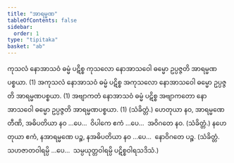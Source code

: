 ```yaml
---
title: "အာရမ္မဏ"
tableOfContents: false
sidebar:
  order: 1
type: "tipitaka"
basket: "ab"
---
```



<DynamicBreadcrumb />

<Division number="3">

<Paragraph number="1232">
ကုသလံ နောအာသဝံ ဓမ္မံ ပဋိစ္စ ကုသလော နောအာသဝေါ ဓမ္မော ဥပ္ပဇ္ဇတိ အာရမ္မဏပစ္စယာ. (1)
</Paragraph>

<Paragraph number="1233">
အကုသလံ နောအာသဝံ ဓမ္မံ ပဋိစ္စ အကုသလော နောအာသဝေါ ဓမ္မော ဥပ္ပဇ္ဇတိ အာရမ္မဏပစ္စယာ. (1)
</Paragraph>

<Paragraph number="1234">
အဗျာကတံ နောအာသဝံ ဓမ္မံ ပဋိစ္စ အဗျာကတော နောအာသဝေါ ဓမ္မော ဥပ္ပဇ္ဇတိ အာရမ္မဏပစ္စယာ. (1) (သံခိတ္တံ.)
</Paragraph>

</Division>
<Division number="4">

<Paragraph number="1235">
ဟေတုယာ နဝ, အာရမ္မဏေ တီဏိ, အဓိပတိယာ နဝ …ပေ…  ဝိပါကေ ဧကံ …ပေ…  အဝိဂတေ နဝ. (သံခိတ္တံ.)
</Paragraph>

<Paragraph number="1236">
နဟေတုယာ ဧကံ, နအာရမ္မဏေ ပဉ္စ, နအဓိပတိယာ နဝ …ပေ…  နောဝိဂတေ ပဉ္စ. (သံခိတ္တံ. သဟဇာတဝါရမ္ပိ …ပေ…  သမ္ပယုတ္တဝါရမ္ပိ ပဋိစ္စဝါရသဒိသံ.)
</Paragraph>
</Division>